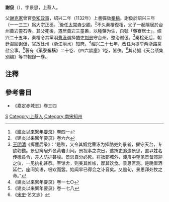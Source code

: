 '''謝伋'''（{{bd|?||約1165年||}}），字景思，上蔡人。

父[[謝克家|謝克家]]曾官[[參知政事|參知政事]]，绍兴二年（1132年）上書彈劾[[秦檜|秦檜]]。謝伋於绍兴三年（一一三三）爲大宗正丞。<ref>《[[建炎以来繫年要录|建炎以来繫年要录]]》卷四一</ref>後任[[太常寺|太常寺]][[少卿|少卿]]。<ref>《建炎以来繫年要录》卷六六</ref>不久秦檜復相，父子一起隱居於台州黃岩靈石寺。其父死後，遷居黃岩三童嶴，以種藥为生，自號「藥寮居士」。绍兴二十五年，秦檜令其黨羽[[曹泳|曹泳]]選择酷吏[[刘景|刘景]]守台州，整治谢伋。<ref>[[王明清|王明清]]《挥塵后录》：“是秋，又令其姻党曹泳为择酷吏刘景者，擢守天台，专欲鞫勘。景思寓居外邑黄岩山间。景视事之次日，遣捕吏追逮景思，直以姓名传檄县令，差人防护甚峻。景思自分必死。将抵郡城外，渡舟中望见景备郊迎之仪，一见执礼甚恭。至馆舍，则美其帷帐，厚其饮食。景思叵测。是晚置酒延伫，座间笑语，极欢而罢。始闻早已得会之讣音矣。又逾旬，景思拜处牧之命。”</ref>秦桧死后，朝廷召回谢伋，官放处州（浙江丽水）知府。<ref>《建炎以来繫年要录》卷一七○</ref>绍兴二十七年，改任为提举两浙路茶盐公事。<ref>《建炎以来繫年要录》卷一七八</ref>著有《藥寮叢稿》二十卷、《四六談麈》1卷，皆佚。<ref>《[[宋史|宋史]]·艺文志》</ref>其诗据《天台绩集别编》等书輯錄一卷。

==注釋==
{{reflist}}

==參考書目==
* 《嘉定赤城志》卷三四
[[Category:宋朝政治人物|S]]
[[Category:上蔡人|Category:上蔡人]]
[[Category:南宋知州|Category:南宋知州]]